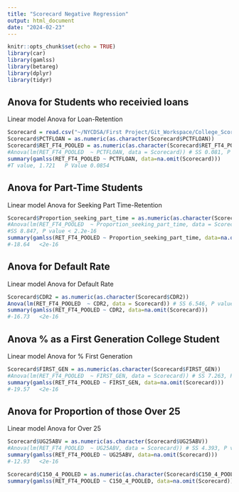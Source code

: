 ```yaml
---
title: "Scorecard Negative Regression"
output: html_document
date: "2024-02-23"
---
```


```r
knitr::opts_chunk$set(echo = TRUE)
library(car)
library(gamlss)
library(betareg)
library(dplyr)
library(tidyr)
```

## Anova for Students who receivied loans

Linear model Anova for Loan-Retention

```r
Scorecard = read.csv("~/NYCDSA/First Project/Git_Workspace/College_Scorecard_Data/Data/Trimmed_Scorecard.csv")
Scorecard$PCTFLOAN = as.numeric(as.character(Scorecard$PCTFLOAN))
Scorecard$RET_FT4_POOLED = as.numeric(as.character(Scorecard$RET_FT4_POOLED))
#Anova(lm(RET_FT4_POOLED  ~ PCTFLOAN, data = Scorecard)) # SS 0.081, P value 0.08323
summary(gamlss(RET_FT4_POOLED ~ PCTFLOAN, data=na.omit(Scorecard)))
#T value, 1.721   P Value 0.0854
```

## Anova for Part-Time Students

Linear model Anova for Seeking Part Time-Retention

```r
Scorecard$Proportion_seeking_part_time = as.numeric(as.character(Scorecard$Proportion_seeking_part_time))
#Anova(lm(RET_FT4_POOLED  ~ Proportion_seeking_part_time, data = Scorecard)) 
#SS 8.847, P value < 2.2e-16
summary(gamlss(RET_FT4_POOLED ~ Proportion_seeking_part_time, data=na.omit(Scorecard)))
#-18.64   <2e-16
```
## Anova for Default Rate

Linear model Anova for Default Rate
```r
Scorecard$CDR2 = as.numeric(as.character(Scorecard$CDR2))
Anova(lm(RET_FT4_POOLED  ~ CDR2, data = Scorecard)) # SS 6.546, P value < 2.2e-16
summary(gamlss(RET_FT4_POOLED ~ CDR2, data=na.omit(Scorecard)))
#-16.73   <2e-16
```
## Anova % as a First Generation College Student

Linear model Anova for % First Generation
```r
Scorecard$FIRST_GEN = as.numeric(as.character(Scorecard$FIRST_GEN))
#Anova(lm(RET_FT4_POOLED  ~ FIRST_GEN, data = Scorecard)) # SS 7.263, P value < 2.2e-16
summary(gamlss(RET_FT4_POOLED ~ FIRST_GEN, data=na.omit(Scorecard)))
#-19.57   <2e-16
```
## Anova for Proportion of those Over 25

Linear model Anova for Over 25
```r
Scorecard$UG25ABV = as.numeric(as.character(Scorecard$UG25ABV))
#Anova(lm(RET_FT4_POOLED  ~ UG25ABV, data = Scorecard)) # SS 4.393, P value < 2.2e-16
summary(gamlss(RET_FT4_POOLED ~ UG25ABV, data=na.omit(Scorecard)))
#-12.93   <2e-16
```
```r
Scorecard$C150_4_POOLED = as.numeric(as.character(Scorecard$C150_4_POOLED))
summary(gamlss(RET_FT4_POOLED ~ C150_4_POOLED, data=na.omit(Scorecard)))
```




